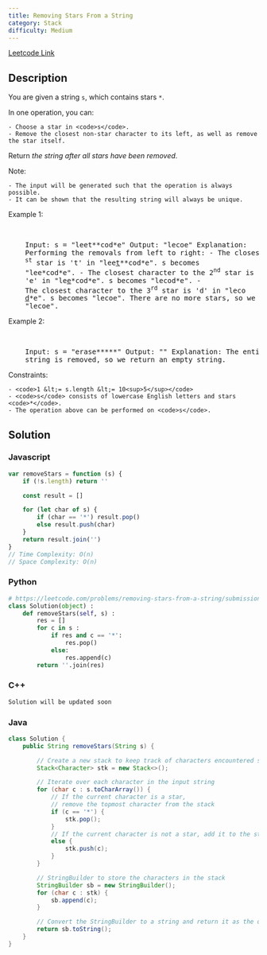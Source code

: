 ```yaml
---
title: Removing Stars From a String
category: Stack
difficulty: Medium
---
```


<Callout>

[Leetcode Link](https://leetcode.com/problems/removing-stars-from-a-string)

</Callout>

## Description

You are given a string <code>s</code>, which contains stars <code>\*</code>.

In one operation, you can:

    - Choose a star in <code>s</code>.
    - Remove the closest non-star character to its left, as well as remove the star itself.

Return _the string after all stars have been removed_.

Note:

    - The input will be generated such that the operation is always possible.
    - It can be shown that the resulting string will always be unique.

Example 1:

<br />
<pre className="overflow-x-auto">
	Input: s = &quot;leet**cod*e&quot; Output: &quot;lecoe&quot; Explanation:
	Performing the removals from left to right: - The closest character to the 1
	<sup>st</sup> star is &#39;t&#39; in &quot;lee<u>t</u>**cod*e&quot;. s becomes
	&quot;lee*cod*e&quot;. - The closest character to the 2<sup>nd</sup> star is
	&#39;e&#39; in &quot;le<u>e</u>*cod*e&quot;. s becomes &quot;lecod*e&quot;. -
	The closest character to the 3<sup>rd</sup> star is &#39;d&#39; in &quot;leco
	<u>d</u>*e&quot;. s becomes &quot;lecoe&quot;. There are no more stars, so we return
	&quot;lecoe&quot;.
</pre>

Example 2:

<br />
<pre className="overflow-x-auto">
	Input: s = &quot;erase*****&quot; Output: &quot;&quot; Explanation: The entire
	string is removed, so we return an empty string.
</pre>

Constraints:

    - <code>1 &lt;= s.length &lt;= 10<sup>5</sup></code>
    - <code>s</code> consists of lowercase English letters and stars <code>*</code>.
    - The operation above can be performed on <code>s</code>.

## Solution

### Javascript

```javascript
var removeStars = function (s) {
	if (!s.length) return ''

	const result = []

	for (let char of s) {
		if (char == '*') result.pop()
		else result.push(char)
	}
	return result.join('')
}
// Time Complexity: O(n)
// Space Complexity: O(n)
```

### Python

```python
# https://leetcode.com/problems/removing-stars-from-a-string/submissions/1011668695/
class Solution(object) :
    def removeStars(self, s) :
        res = []
        for c in s :
            if res and c == '*':
                res.pop()
            else:
                res.append(c)
        return ''.join(res)

```

### C++

```cpp
Solution will be updated soon
```

### Java

```java
class Solution {
    public String removeStars(String s) {

        // Create a new stack to keep track of characters encountered so far
        Stack<Character> stk = new Stack<>();

        // Iterate over each character in the input string
        for (char c : s.toCharArray()) {
            // If the current character is a star,
            // remove the topmost character from the stack
            if (c == '*') {
                stk.pop();
            }
            // If the current character is not a star, add it to the stack
            else {
                stk.push(c);
            }
        }

        // StringBuilder to store the characters in the stack
        StringBuilder sb = new StringBuilder();
        for (char c : stk) {
            sb.append(c);
        }

        // Convert the StringBuilder to a string and return it as the output
        return sb.toString();
    }
}

```
